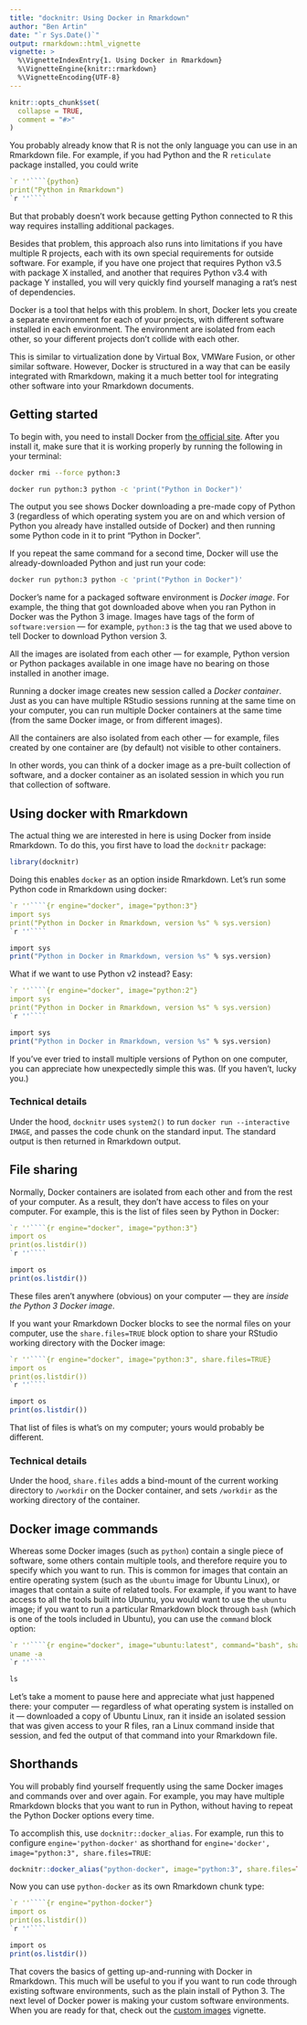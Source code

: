 ```yaml
---
title: "docknitr: Using Docker in Rmarkdown"
author: "Ben Artin"
date: "`r Sys.Date()`"
output: rmarkdown::html_vignette
vignette: >
  %\VignetteIndexEntry{1. Using Docker in Rmarkdown}
  %\VignetteEngine{knitr::rmarkdown}
  %\VignetteEncoding{UTF-8}
---
```


<!--
### IMPORTANT

Do not use the this Rmarkdown file as an example of how to use Docker in R! Look at the vignette instead:

vignette("docknitr", "docknitr")

This source file has all sorts of Rmarkdown-inside-Rmarkdown and Docker-inside-Docker shenanigans that will make your life confusing.
-->

```r
knitr::opts_chunk$set(
  collapse = TRUE,
  comment = "#>"
)
```

You probably already know that R is not the only language you can use in an Rmarkdown file. For example, if you had Python and the R `reticulate` package installed, you could write

````r
`r ''````{python}
print("Python in Rmarkdown")
`r ''````
````

But that probably doesn't work because getting Python connected to R this way requires installing additional packages.

Besides that problem, this approach also runs into limitations if you have multiple R projects, each with its own special requirements for outside software. For example, if you have one project that requires Python v3.5 with package X installed, and another that requires Python v3.4 with package Y installed, you will very quickly find yourself managing a rat's nest of dependencies.

Docker is a tool that helps with this problem. In short, Docker lets you create a separate environment for each of your projects, with different software installed in each environment. The environment are isolated from each other, so your different projects don't collide with each other. 

This is similar to virtualization done by Virtual Box, VMWare Fusion, or other similar software. However, Docker is structured in a way that can be easily integrated with Rmarkdown, making it a much better tool for integrating other software into your Rmarkdown documents.

## Getting started

To begin with, you need to install Docker from [the official site](https://www.docker.com/get-started). After you install it, make sure that it is working properly by running the following in your terminal:

```bash
docker rmi --force python:3
```

```bash
docker run python:3 python -c 'print("Python in Docker")'
```

The output you see shows Docker downloading a pre-made copy of Python 3 (regardless of which operating system you are on and which version of Python you already have installed outside of Docker) and then running some Python code in it to print "Python in Docker".

If you repeat the same command for a second time, Docker will use the already-downloaded Python and just run your code:

```bash
docker run python:3 python -c 'print("Python in Docker")'
```

Docker's name for a packaged software environment is *Docker image*. For example, the thing that got downloaded above when you ran Python in Docker was the Python 3 image. Images have tags of the form of `software:version` — for example, `python:3` is the tag that we used above to tell Docker to download Python version 3. 

All the images are isolated from each other — for example, Python version or Python packages available in one image have no bearing on those installed in another image.

Running a docker image creates new session called a *Docker container*. Just as you can have multiple RStudio sessions running at the same time on your computer, you can run multiple Docker containers at the same time (from the same Docker image, or from different images).

All the containers are also isolated from each other — for example, files created by one container are (by default) not visible to other containers. 

In other words, you can think of a docker image as a pre-built collection of software, and a docker container as an isolated session in which you run that collection of software.

## Using docker with Rmarkdown

The actual thing we are interested in here is using Docker from inside Rmarkdown. To do this, you first have to load the `docknitr` package:

```r
library(docknitr)
```

Doing this enables `docker` as an option inside Rmarkdown. Let's run some Python code in Rmarkdown using docker:

````r
`r ''````{r engine="docker", image="python:3"}
import sys
print("Python in Docker in Rmarkdown, version %s" % sys.version)
`r ''````
````

```r
import sys
print("Python in Docker in Rmarkdown, version %s" % sys.version)
```

What if we want to use Python v2 instead? Easy:

````r
`r ''````{r engine="docker", image="python:2"}
import sys
print("Python in Docker in Rmarkdown, version %s" % sys.version)
`r ''````
````

```r
import sys
print("Python in Docker in Rmarkdown, version %s" % sys.version)
```

If you've ever tried to install multiple versions of Python on one computer, you can appreciate how unexpectedly simple this was. (If you haven't, lucky you.)

### Technical details

Under the hood, `docknitr` uses `system2()` to run `docker run --interactive IMAGE`, and passes the code chunk on the standard input. The standard output is then returned in Rmarkdown output.

## File sharing

Normally, Docker containers are isolated from each other and from the rest of your computer. As a result, they don't have access to files on your computer. For example, this is the list of files seen by Python in Docker:

````r
`r ''````{r engine="docker", image="python:3"}
import os
print(os.listdir())
`r ''````
````

```r
import os
print(os.listdir())
```

These files aren't anywhere (obvious) on your computer — they are *inside the Python 3 Docker image*.

If you want your Rmarkdown Docker blocks to see the normal files on your computer, use the `share.files=TRUE` block option to share your RStudio working directory with the Docker image:

````r
`r ''````{r engine="docker", image="python:3", share.files=TRUE}
import os
print(os.listdir())
`r ''````
````

```r
import os
print(os.listdir())
```

That list of files is what's on my computer; yours would probably be different.

### Technical details

Under the hood, `share.files` adds a bind-mount of the current working directory to `/workdir` on the Docker container, and sets `/workdir` as the working directory of the container.

## Docker image commands

Whereas some Docker images (such as `python`) contain a single piece of software, some others contain multiple tools, and therefore require you to specify which you want to run. This is common for images that contain an entire operating system (such as the `ubuntu` image for Ubuntu Linux), or images that contain a suite of related tools. For example, if you want to have access to all the tools built into Ubuntu, you would want to use the `ubuntu` image; if you want to run a particular Rmarkdown block through `bash` (which is one of the tools included in Ubuntu), you can use the `command` block option:

````r
`r ''````{r engine="docker", image="ubuntu:latest", command="bash", share.files=TRUE}
uname -a
`r ''````
````

```r
ls
```

Let's take a moment to pause here and appreciate what just happened there: your computer — regardless of what operating system is installed on it — downloaded a copy of Ubuntu Linux, ran it inside an isolated session that was given access to your R files, ran a Linux command inside that session, and fed the output of that command into your Rmarkdown file. 

## Shorthands

You will probably find yourself frequently using the same Docker images and commands over and over again. For example, you may have multiple Rmarkdown blocks that you want to run in Python, without having to repeat the Python Docker options every time.

To accomplish this, use `docknitr::docker_alias`. For example, run this to configure `engine='python-docker'` as shorthand for `engine='docker', image="python:3", share.files=TRUE`:

```r
docknitr::docker_alias("python-docker", image="python:3", share.files=TRUE)
```

Now you can use `python-docker` as its own Rmarkdown chunk type:

````r
`r ''````{r engine="python-docker"}
import os
print(os.listdir())
`r ''````
````


```r
import os
print(os.listdir())
```

That covers the basics of getting up-and-running with Docker in Rmarkdown. This much will be useful to you if you want to run code through existing software environments, such as the plain install of Python 3. The next level of Docker power is making your custom software environments. When you are ready for that, check out the [custom images](custom-images.html) vignette.
